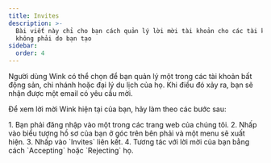 ```yaml
---
title: Invites
description: >-
  Bài viết này chỉ cho bạn cách quản lý lời mời tài khoản cho các tài khoản
  không phải do bạn tạo
sidebar:
  order: 4
---
```

Người dùng Wink có thể chọn để bạn quản lý một trong các tài khoản bất động sản, chi nhánh hoặc đại lý du lịch của họ. Khi điều đó xảy ra, bạn sẽ nhận được một email có yêu cầu mời.


Để xem lời mời Wink hiện tại của bạn, hãy làm theo các bước sau:

<Steps>
  1. Bạn phải đăng nhập vào một trong các trang web của chúng tôi.
  2. Nhấp vào biểu tượng hồ sơ của bạn ở góc trên bên phải và một menu sẽ xuất hiện.
  3. Nhấp vào `Invites` liên kết.
  4. Tương tác với lời mời của bạn bằng cách `Accepting` hoặc `Rejecting` họ.
</Steps>

